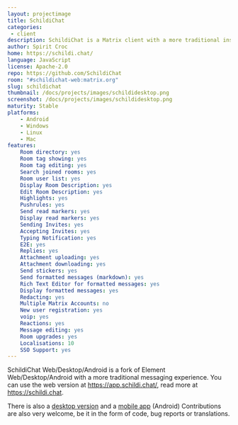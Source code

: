 ```yaml
---
layout: projectimage
title: SchildiChat
categories:
 - client
description: SchildiChat is a Matrix client with a more traditional instant messaging experience.
author: Spirit Croc
home: https://schildi.chat/
language: JavaScript
license: Apache-2.0
repo: https://github.com/SchildiChat
room: "#schildichat-web:matrix.org"
slug: schildichat
thumbnail: /docs/projects/images/schildidesktop.png
screenshot: /docs/projects/images/schildidesktop.png
maturity: Stable
platforms:
    - Android
    - Windows 
    - Linux
    - Mac
features:
    Room directory: yes
    Room tag showing: yes
    Room tag editing: yes
    Search joined rooms: yes
    Room user list: yes
    Display Room Description: yes
    Edit Room Description: yes
    Highlights: yes
    Pushrules: yes
    Send read markers: yes
    Display read markers: yes
    Sending Invites: yes
    Accepting Invites: yes
    Typing Notification: yes
    E2E: yes
    Replies: yes
    Attachment uploading: yes
    Attachment downloading: yes
    Send stickers: yes
    Send formatted messages (markdown): yes
    Rich Text Editor for formatted messages: yes
    Display formatted messages: yes
    Redacting: yes
    Multiple Matrix Accounts: no
    New user registration: yes
    voip: yes
    Reactions: yes
    Message editing: yes
    Room upgrades: yes
    Localisations: 10
    SSO Support: yes
---
```

SchildiChat Web/Desktop/Android is a fork of Element Web/Desktop/Android with a more traditional messaging  experience.
You can use the web version at https://app.schildi.chat/, read more at https://schildi.chat.

There is also a [desktop version](https://schildi.chat/desktop/) and a [mobile app](https://schildi.chat/android/) (Android)
Contributions are also very welcome, be it in the form of code, bug reports or translations.
